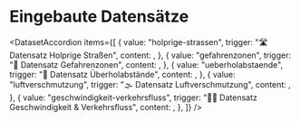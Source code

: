 

# Eingebaute Datensätze

<DatasetAccordion
  items={[
    {
      value: "holprige-strassen",
      trigger: "🛣️ Datensatz Holprige Straßen",
      content: <BumpyRoadsDE />,
    },
    {
      value: "gefahrenzonen",
      trigger: "🚨 Datensatz Gefahrenzonen",
      content: <DangerZonesDE />,
    },
    {
      value: "ueberholabstaende",
      trigger: "📏 Datensatz Überholabstände",
      content: <OvertakingDistanceDE />,
    },
    {
      value: "luftverschmutzung",
      trigger: "🌫️ Datensatz Luftverschmutzung",
      content: <AirPollutionDE />,
    },
    {
      value: "geschwindigkeit-verkehrsfluss",
      trigger: "🚴‍♂️ Datensatz Geschwindigkeit & Verkehrsfluss",
      content: <SpeedTrafficFlowDE />,
    },
  ]}
/>
